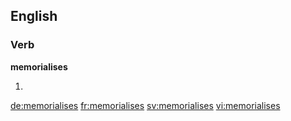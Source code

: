 ==English==

===Verb===
'''memorialises'''

# {{British}} {{third-person singular of|memorialise}}

[[de:memorialises]]
[[fr:memorialises]]
[[sv:memorialises]]
[[vi:memorialises]]